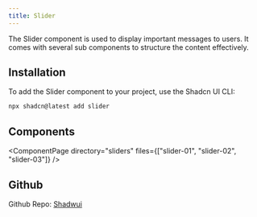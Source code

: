```yaml
---
title: Slider
---
```



The Slider component is used to display important messages to users. It comes with several sub components to structure the content effectively.

## Installation

To add the Slider component to your project, use the Shadcn UI CLI:

```bash
npx shadcn@latest add slider
```

## Components

<ComponentPage 
  directory="sliders" 
  files={["slider-01", "slider-02", "slider-03"]} 
/>

## Github
Github Repo: [Shadwui](https://github.com/sahilkumardev/shadwui)